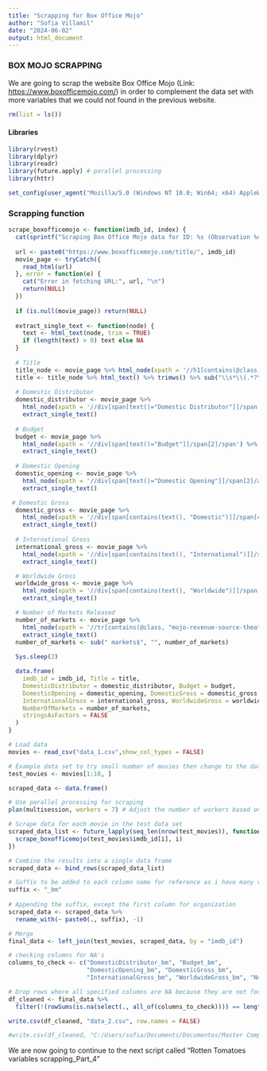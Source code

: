 ```yaml
---
title: "Scrapping for Box Office Mojo"
author: "Sofia Villamil"
date: "2024-06-02"
output: html_document
---
```


### BOX MOJO SCRAPPING

We are going to scrap the website Box Office Mojo (Link: <https://www.boxofficemojo.com/>) in order to complement the data set with more variables that we could not found in the previous website.

```r
rm(list = ls())
```

#### Libraries

```r
library(rvest)
library(dplyr)
library(readr)
library(future.apply) # parallel processing
library(httr)
```

```r
set_config(user_agent("Mozilla/5.0 (Windows NT 10.0; Win64; x64) AppleWebKit/537.36 (KHTML, like Gecko) Chrome/121.0.0.0 Safari/537.36; Sofia Villamil / sofia.v1999@gmail.com")) # set user agent here

```

### Scrapping function

```r
scrape_boxofficemojo <- function(imdb_id, index) {
  cat(sprintf("Scraping Box Office Mojo data for ID: %s (Observation %d)\n", imdb_id, index))
  
  url <- paste0("https://www.boxofficemojo.com/title/", imdb_id)
  movie_page <- tryCatch({
    read_html(url)
  }, error = function(e) {
    cat("Error in fetching URL:", url, "\n")
    return(NULL)
  }) 
  
  if (is.null(movie_page)) return(NULL)
  
  extract_single_text <- function(node) {
    text <- html_text(node, trim = TRUE)
    if (length(text) > 0) text else NA
  }
  
  # Title
  title_node <- movie_page %>% html_node(xpath = '//h1[contains(@class, "a-size-extra-large")]')
  title <- title_node %>% html_text() %>% trimws() %>% sub("\\s*\\(.*?\\)$", "", .)
  
  # Domestic Distributor
  domestic_distributor <- movie_page %>% 
    html_node(xpath = '//div[span[text()="Domestic Distributor"]]/span[2]') %>%
    extract_single_text()
  
  # Budget
  budget <- movie_page %>% 
    html_node(xpath = '//div[span[text()="Budget"]]/span[2]/span') %>%
    extract_single_text()
  
  # Domestic Opening
  domestic_opening <- movie_page %>% 
    html_node(xpath = '//div[span[text()="Domestic Opening"]]/span[2]/a/span') %>%
    extract_single_text()

 # Domestic Gross
  domestic_gross <- movie_page %>% 
    html_node(xpath = '//div[span[contains(text(), "Domestic")]]/span[contains(@class, "a-size-medium")]/span[contains(@class, "money")]') %>%
    extract_single_text()
  
  # International Gross
  international_gross <- movie_page %>% 
    html_node(xpath = '//div[span[contains(text(), "International")]]/span[contains(@class, "a-size-medium")]/span[contains(@class, "money")]') %>%
    extract_single_text()

  # Worldwide Gross
  worldwide_gross <- movie_page %>% 
    html_node(xpath = '//div[span[contains(text(), "Worldwide")]]/span[contains(@class, "a-size-medium")]/span[contains(@class, "money")]') %>%
    extract_single_text()

  # Number of Markets Released
  number_of_markets <- movie_page %>%
    html_node(xpath = '//tr[contains(@class, "mojo-revenue-source-theatrical")]//td[3]/a') %>%
    extract_single_text()
  number_of_markets <- sub(" markets$", "", number_of_markets)  
  
  Sys.sleep(2)

  data.frame(
    imdb_id = imdb_id, Title = title, 
    DomesticDistributor = domestic_distributor, Budget = budget,
    DomesticOpening = domestic_opening, DomesticGross = domestic_gross,
    InternationalGross = international_gross, WorldwideGross = worldwide_gross,
    NumberOfMarkets = number_of_markets,
    stringsAsFactors = FALSE
  )
}
```

```r
# Load data
movies <- read_csv("data_1.csv",show_col_types = FALSE)

# Example data set to try small number of movies then change to the data
test_movies <- movies[1:10, ]

scraped_data <- data.frame()

# Use parallel processing for scraping
plan(multisession, workers = 7) # Adjust the number of workers based on your CPU

# Scrape data for each movie in the test data set
scraped_data_list <- future_lapply(seq_len(nrow(test_movies)), function(i) {
  scrape_boxofficemojo(test_movies$imdb_id[i], i)
})

# Combine the results into a single data frame
scraped_data <- bind_rows(scraped_data_list)

# Suffix to be added to each column name for reference as i have many variables from dif places
suffix <- "_bm"
 
# Appending the suffix, except the first column for organization
scraped_data <- scraped_data %>%
  rename_with(~ paste0(., suffix), -1) 

```

```r
# Merge
final_data <- left_join(test_movies, scraped_data, by = "imdb_id")
```

```r
# checking columns for NA's
columns_to_check <- c("DomesticDistributor_bm", "Budget_bm", 
                      "DomesticOpening_bm", "DomesticGross_bm", 
                      "InternationalGross_bm", "WorldwideGross_bm", "NumberOfMarkets_bm")

# Drop rows where all specified columns are NA because they are not found in the site
df_cleaned <- final_data %>%
  filter(!(rowSums(is.na(select(., all_of(columns_to_check)))) == length(columns_to_check)))

```

```r
write.csv(df_cleaned, "data_2.csv", row.names = FALSE)

#write.csv(df_cleaned, "C:/Users/sofia/Documents/Documentos/Master Computational Social Sciences/TFM/Master Thesis/Scrapping and Data Part 2/movies_final_dataset_test_with_bm_cleaned.csv", row.names = FALSE)
```

We are now going to continue to the next script called "Rotten Tomatoes variables scrapping_Part_4"
